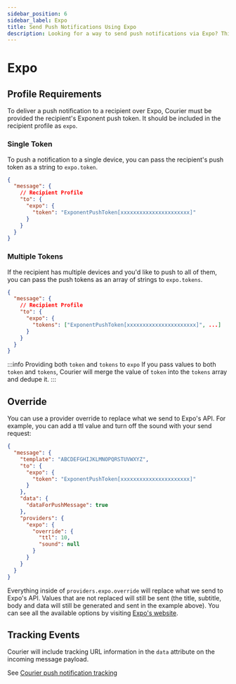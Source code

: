 ```yaml
---
sidebar_position: 6
sidebar_label: Expo
title: Send Push Notifications Using Expo
description: Looking for a way to send push notifications via Expo? This step-by-step tutorial will show you how to integrate Expo's API the easy way.
---
```


# Expo

## Profile Requirements

To deliver a push notification to a recipient over Expo, Courier must be provided the recipient's Exponent push token. It should be included in the recipient profile as `expo`.

### Single Token

To push a notification to a single device, you can pass the recipient's push token as a string to `expo.token`.

```json title=JSON
{
  "message": {
    // Recipient Profile
    "to": {
      "expo": {
        "token": "ExponentPushToken[xxxxxxxxxxxxxxxxxxxxxx]"
      }
    }
  }
}
```

### Multiple Tokens

If the recipient has multiple devices and you'd like to push to all of them, you can pass the push tokens as an array of strings to `expo.tokens`.

```json title=JSON
{
  "message": {
    // Recipient Profile
    "to": {
      "expo": {
        "tokens": ["ExponentPushToken[xxxxxxxxxxxxxxxxxxxxxx]", ...]
      }
    }
  }
}
```

:::info Providing both `token` and `tokens` to `expo`
If you pass values to both `token` and `tokens`, Courier will merge the value of `token` into the `tokens` array and dedupe it.
:::

## Override

You can use a provider override to replace what we send to Expo's API. For example, you can add a ttl value and turn off the sound with your send request:

```json title=JSON
{
  "message": {
    "template": "ABCDEFGHIJKLMNOPQRSTUVWXYZ",
    "to": {
      "expo": {
        "token": "ExponentPushToken[xxxxxxxxxxxxxxxxxxxxxx]"
      }
    },
    "data": {
      "dataForPushMessage": true
    },
    "providers": {
      "expo": {
        "override": {
          "ttl": 10,
          "sound": null
        }
      }
    }
  }
}
```

Everything inside of `providers.expo.override` will replace what we send to Expo's API. Values that are not replaced will still be sent (the title, subtitle, body and data will still be generated and sent in the example above). You can see all the available options by visiting [Expo's website](https://docs.expo.io/versions/v35.0.0/guides/push-notifications/#message-format).

## Tracking Events

Courier will include tracking URL information in the `data` attribute on the incoming message payload.

See [Courier push notification tracking](../push/intro.mdx#tracking)
